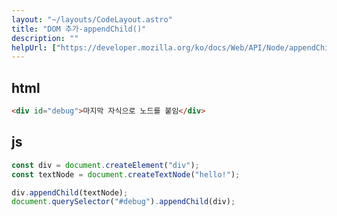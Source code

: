```yaml
---
layout: "~/layouts/CodeLayout.astro"
title: "DOM 추가-appendChild()"
description: ""
helpUrl: ["https://developer.mozilla.org/ko/docs/Web/API/Node/appendChild"]
---
```


## html

```html
<div id="debug">마지막 자식으로 노드를 붙임</div>
```

## js

```js
const div = document.createElement("div");
const textNode = document.createTextNode("hello!");

div.appendChild(textNode);
document.querySelector("#debug").appendChild(div);
```
